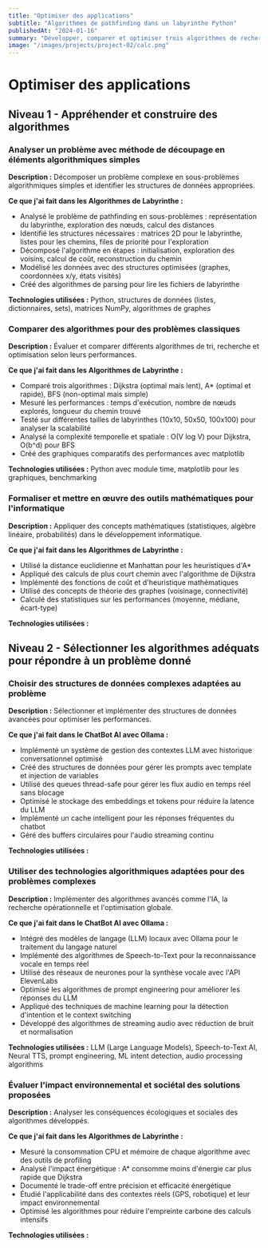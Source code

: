 ```yaml
---
title: "Optimiser des applications"
subtitle: "Algorithmes de pathfinding dans un labyrinthe Python"
publishedAt: "2024-01-16"
summary: "Développer, comparer et optimiser trois algorithmes de recherche de chemin : Dijkstra, A* et BFS"
image: "/images/projects/project-02/calc.png"
---
```


# Optimiser des applications

## Niveau 1 - Appréhender et construire des algorithmes

### Analyser un problème avec méthode de découpage en éléments algorithmiques simples

**Description :** Décomposer un problème complexe en sous-problèmes algorithmiques simples et identifier les structures de données appropriées.

**Ce que j'ai fait dans les Algorithmes de Labyrinthe :**
- Analysé le problème de pathfinding en sous-problèmes : représentation du labyrinthe, exploration des nœuds, calcul des distances
- Identifié les structures nécessaires : matrices 2D pour le labyrinthe, listes pour les chemins, files de priorité pour l'exploration
- Décomposé l'algorithme en étapes : initialisation, exploration des voisins, calcul de coût, reconstruction du chemin
- Modélisé les données avec des structures optimisées (graphes, coordonnées x/y, états visités)
- Créé des algorithmes de parsing pour lire les fichiers de labyrinthe

**Technologies utilisées :** Python, structures de données (listes, dictionnaires, sets), matrices NumPy, algorithmes de graphes

### Comparer des algorithmes pour des problèmes classiques

**Description :** Évaluer et comparer différents algorithmes de tri, recherche et optimisation selon leurs performances.

**Ce que j'ai fait dans les Algorithmes de Labyrinthe :**
- Comparé trois algorithmes : Dijkstra (optimal mais lent), A* (optimal et rapide), BFS (non-optimal mais simple)
- Mesuré les performances : temps d'exécution, nombre de nœuds explorés, longueur du chemin trouvé
- Testé sur différentes tailles de labyrinthes (10x10, 50x50, 100x100) pour analyser la scalabilité
- Analysé la complexité temporelle et spatiale : O(V log V) pour Dijkstra, O(b^d) pour BFS
- Créé des graphiques comparatifs des performances avec matplotlib

**Technologies utilisées :** Python avec module time, matplotlib pour les graphiques, benchmarking

### Formaliser et mettre en œuvre des outils mathématiques pour l'informatique

**Description :** Appliquer des concepts mathématiques (statistiques, algèbre linéaire, probabilités) dans le développement informatique.

**Ce que j'ai fait dans les Algorithmes de Labyrinthe :**
- Utilisé la distance euclidienne et Manhattan pour les heuristiques d'A*
- Appliqué des calculs de plus court chemin avec l'algorithme de Dijkstra
- Implémenté des fonctions de coût et d'heuristique mathématiques
- Utilisé des concepts de théorie des graphes (voisinage, connectivité)
- Calculé des statistiques sur les performances (moyenne, médiane, écart-type)

**Technologies utilisées :** 

## Niveau 2 - Sélectionner les algorithmes adéquats pour répondre à un problème donné

### Choisir des structures de données complexes adaptées au problème

**Description :** Sélectionner et implémenter des structures de données avancées pour optimiser les performances.

**Ce que j'ai fait dans le ChatBot AI avec Ollama :**
- Implémenté un système de gestion des contextes LLM avec historique conversationnel optimisé
- Créé des structures de données pour gérer les prompts avec template et injection de variables
- Utilisé des queues thread-safe pour gérer les flux audio en temps réel sans blocage
- Optimisé le stockage des embeddings et tokens pour réduire la latence du LLM
- Implémenté un cache intelligent pour les réponses fréquentes du chatbot
- Géré des buffers circulaires pour l'audio streaming continu

**Technologies utilisées :** 

### Utiliser des technologies algorithmiques adaptées pour des problèmes complexes

**Description :** Implémenter des algorithmes avancés comme l'IA, la recherche opérationnelle et l'optimisation globale.

**Ce que j'ai fait dans le ChatBot AI avec Ollama :**
- Intégré des modèles de langage (LLM) locaux avec Ollama pour le traitement du langage naturel
- Implémenté des algorithmes de Speech-to-Text pour la reconnaissance vocale en temps réel
- Utilisé des réseaux de neurones pour la synthèse vocale avec l'API ElevenLabs
- Optimisé les algorithmes de prompt engineering pour améliorer les réponses du LLM
- Appliqué des techniques de machine learning pour la détection d'intention et le context switching
- Développé des algorithmes de streaming audio avec réduction de bruit et normalisation

**Technologies utilisées :** LLM (Large Language Models), Speech-to-Text AI, Neural TTS, prompt engineering, ML intent detection, audio processing algorithms

### Évaluer l'impact environnemental et sociétal des solutions proposées

**Description :** Analyser les conséquences écologiques et sociales des algorithmes développés.

**Ce que j'ai fait dans les Algorithmes de Labyrinthe :**
- Mesuré la consommation CPU et mémoire de chaque algorithme avec des outils de profiling
- Analysé l'impact énergétique : A* consomme moins d'énergie car plus rapide que Dijkstra
- Documenté le trade-off entre précision et efficacité énergétique
- Étudié l'applicabilité dans des contextes réels (GPS, robotique) et leur impact environnemental
- Optimisé les algorithmes pour réduire l'empreinte carbone des calculs intensifs

**Technologies utilisées :**  